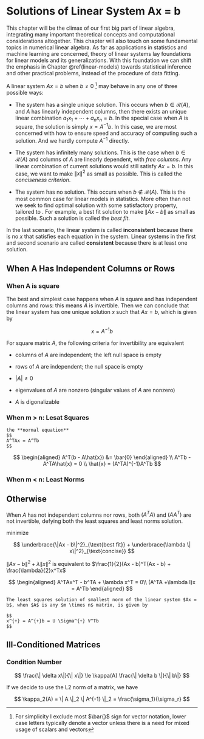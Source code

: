 # Solutions of Linear System Ax = b {#linear-system}

This chapter will be the climax of our first big part of linear algebra, integrating many important theoretical concepts and computational considerations altogether. This chapter will also touch on some fundamental topics in numerical linear algebra. As far as applications in statistics and machine learning are concerned, theory of linear systems lay foundations for linear models and its generalizations. With this foundation we can shift the emphasis in Chapter \@ref(linear-models) towards statistical inference and other practical problems, instead of the procedure of data fitting. 

A linear system $Ax= b$ when $b \not = 0$ [^linear-system-1] may behave in any one of three possible ways:

[^linear-system-1]: For simplicity I exclude most $\bar{}$ sign for vector notation, lower case letters typically denote a vector unless there is a need for mixed usage of scalars and vectors

-   The system has a single unique solution. This occurs when $b \in \mathcal{R}(A)$, and $A$ has linearly independent columns, then there exists an unique linear combination $a_1x_1 + \cdots + a_nx_n = b$. In the special case when $A$ is square, the solution is simply $x = A^{-1}b$. In this case, we are most concerned with how to ensure speed and accuracy of computing such a solution. And we hardly compute $A^{-1}$ directly. 

-   The system has infinitely many solutions. This is the case when $b \in \mathcal{R}(A)$ and columns of $A$ are linearly dependent, with *free columns*. Any linear combination of current solutions would still satisfy $Ax = b$. In this case, we want to make $\| x \|^2$ as small as possible. This is called the *conciseness criterion*.

-   The system has no solution. This occurs when $b \not \in \mathcal{R}(A)$. This is the most common case for linear models in statistics. More often than not we seek to find optimal solution with some satisfactory property, tailored to . For example, a best fit solution to make $\|Ax - b\|$ as small as possible. Such a solution is called the *best fit*.



In the last scenario, the linear system is called **inconsistent** because there is no $x$ that satisfies each equation in the system. Linear systems in the first and second scenario are called **consistent** because there is at least one solution.

## When A Has Independent Columns or Rows

### When A is square

The best and simplest case happens when $A$ is square and has independent columns and rows: this means $A$ is invertible. Then we can conclude that the linear system has one unique solution $x$ such that $Ax = b$, which is given by

$$
x = A^{-1}b
$$

For square matrix $A$, the following criteria for invertibility are equivalent

-   columns of $A$ are independent; the left null space is empty

-   rows of $A$ are independent; the null space is empty

-   $|A| \not = 0$

-   eigenvalues of $A$ are nonzero (singular values of $A$ are nonzero)

-   $A$ is digonalizable



### When m > n: Lesat Squares

```definition
the **normal equation** 
$$
A^TAx = A^Tb
$$
```

$$
\begin{aligned}
A^T(b - A\hat{x}) &= \bar{0}
\end{aligned} \\
A^Tb - A^TA\hat{x} = 0 \\
\hat{x} = (A^TA)^{-1}A^Tb
$$


















### When m < n: Least Norms

## Otherwise

When $A$ has not independent columns nor rows, both $(A^TA)$ and $(AA^T)$ are not invertible, defying both the least squares and least norms solution.



minimize 

$$
\underbrace{\|Ax - b\|^2}_{\text{best fit}} + \underbrace{\lambda \| x\|^2}_{\text{concise}}
$$

$\|Ax - b\|^2 + \lambda \| x\|^2$ is equivalent to $\frac{1}{2}(Ax - b)^T(Ax - b) + \frac{\lambda}{2}x^Tx$ 

$$
\begin{aligned}
A^TAx^T - b^TA + \lambda x^T = 0\\
(A^TA +\lambda I)x = A^Tb
\end{aligned}
$$


```theorem
The least squares solution of smallest norm of the linear system $Ax = b$, when $A$ is any $m \times n$ matrix, is given by 

$$
x^{+} = A^{+}b = U \Sigma^{+} V^Tb
$$
```




























## Ill-Conditioned Matrices

### Condition Number

$$
\frac{\| \delta x\|}{\| x\|} \le \kappa(A) \frac{\| \delta b \|}{\| b\|}
$$

If we decide to use the L2 norm of a matrix, we have

$$
\kappa_2(A) = \| A \|_2 \| A^{-1} \|_2 = \frac{\sigma_1}{\sigma_r}
$$
